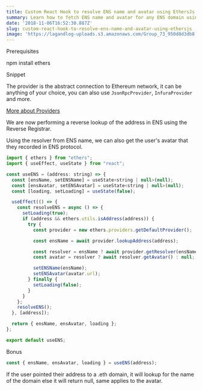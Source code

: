 ```yaml
---
title: Custom React Hook to resolve ENS name and avatar using EthersJs
summary: Learn how to fetch ENS name and avatar for any ENS domain using EthersJs.
date: '2018-11-06T16:52:30.887Z'
slug: custom-react-hook-to-resolve-ens-name-and-avatar-using-ethersjs
image: 'https://lagandlog-uploads.s3.amazonaws.com/Group_73_950d8d3db8.png'
---
```


<Heading>Prerequisites</Heading>

<TerminalBlock>

npm install ethers

</TerminalBlock>

<Heading>Snippet</Heading>

<CodeSteps>

<CodeStep title="Initialize web3 provider">

The provider is the abstract connection to Ethereum network, it can be anything of your choice, you can also use `JsonRpcProvider`, `InfuraProvider` and more.

[More about Providers](https://docs.ethers.io/v5/api/providers/)

</CodeStep>

<CodeStep title="Lookup with address">

We are now performing a reverse lookup of the address in ENS using the Reverse Registrar.

</CodeStep>

<CodeStep title="ENS Avatar">

Using the resolver from ENS name, we can also get the user's avatar that they recorded in ENS protocol.

</CodeStep>

```js [[1, 14, "const provider = new ethers.providers.JsonRpcProvider(URL_TO_RPC_NODE);"], [2, 16, "ensName"], [3, 19, "avatar"]]
import { ethers } from "ethers";
import { useEffect, useState } from "react";

const useENS = (address: string) => {
  const [ensName, setENSName] = useState<string | null>(null);
  const [ensAvatar, setENSAvatar] = useState<string | null>(null);
  const [loading, setLoading] = useState(false);

  useEffect(() => {
    const resolveENS = async () => {
      setLoading(true);
      if (address && ethers.utils.isAddress(address)) {
        try {
          const provider = new ethers.providers.getDefaultProvider();

          const ensName = await provider.lookupAddress(address);

          const resolver = ensName ? await provider.getResolver(ensName) : null;
          const avatar = resolver ? await resolver.getAvatar() : null;

          setENSName(ensName);
          setENSAvatar(avatar.url);
        } finally {
          setLoading(false);
        }
      }
    };
    resolveENS();
  }, [address]);

  return { ensName, ensAvatar, loading };
};

export default useENS;
```

</CodeSteps>

<Heading>Bonus</Heading>

<Callout>

```jsx
const { ensName, ensAvatar, loading } = useENS(address);
```
If the user pointed their address to a .eth domain, it will lookup for the name of the domain else it will return null, same applies to the avatar.

</Callout>
